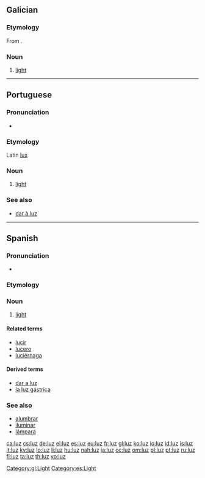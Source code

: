 {{also|Luz}}
==Galician==

===Etymology===
From {{etyl|la|gl}} {{term|lux|lang=la}}.

===Noun===
{{gl-noun|f|luces}}

# [[light]]

[[Category:gl:Light]]

----

==Portuguese==

===Pronunciation===
* {{IPA|/ˈluʃ/|lang=pt}}

===Etymology===
Latin [[lux]]

===Noun===
{{infl|pt|noun|g=f}}

# [[light]]

===See also===
* [[dar à luz]]

----

==Spanish==

===Pronunciation===
* {{IPA|/ˈluθ/|/ˈlus/|lang=es}}

===Etymology===
{{etyl|la|es}} {{term|lux|lang=es}}

===Noun===
{{es-noun-f|pl=luces}}

# [[light]]

====Related terms====
* [[lucir]]
* [[lucero]]
* [[luciérnaga]]

====Derived terms====
* [[dar a luz]]
* [[la luz gástrica]]

===See also===
* [[alumbrar]]
* [[iluminar]]
* [[lámpara]]

[[Category:es:Light]]

[[ca:luz]]
[[cs:luz]]
[[de:luz]]
[[el:luz]]
[[es:luz]]
[[eu:luz]]
[[fr:luz]]
[[gl:luz]]
[[ko:luz]]
[[io:luz]]
[[id:luz]]
[[is:luz]]
[[it:luz]]
[[ky:luz]]
[[lo:luz]]
[[li:luz]]
[[hu:luz]]
[[nah:luz]]
[[ja:luz]]
[[oc:luz]]
[[om:luz]]
[[pl:luz]]
[[pt:luz]]
[[ru:luz]]
[[fi:luz]]
[[ta:luz]]
[[th:luz]]
[[vo:luz]]